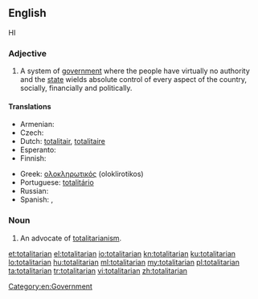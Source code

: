 ==English==

HI

===Adjective===
{{en-adj}}

# A system of [[government]] where the people have virtually no authority and the [[state]] wields absolute control of every aspect of the country, socially, financially and politically.

====Translations====
{{trans-top|related to the system of government}}
* Armenian: {{t-|hy|ամբողջատիրական|tr=ambołǰatirakan|sc=Armn}}
* Czech: {{t-|cs|totalitní}}
* Dutch: [[totalitair]], [[totalitaire]]
* Esperanto: {{t-|eo|totalisma}}
* Finnish: {{t-|fi|totalitaarinen}}
{{trans-mid}}
* Greek: [[ολοκληρωτικός]] (oloklirotikos) {{m}}
* Portuguese: [[totalitário]]
* Russian: {{t+|ru|тоталитарный|tr=totalitárnyj|sc=Cyrl}}
* Spanish: {{t-|es|totalitario|m}}, {{t-|es|totalitaria|f}}
{{trans-bottom}}

===Noun===
{{en-noun}}

# An advocate of [[totalitarianism]].

[[Category:en:Government]]

[[et:totalitarian]]
[[el:totalitarian]]
[[io:totalitarian]]
[[kn:totalitarian]]
[[ku:totalitarian]]
[[lo:totalitarian]]
[[hu:totalitarian]]
[[ml:totalitarian]]
[[my:totalitarian]]
[[pl:totalitarian]]
[[ta:totalitarian]]
[[tr:totalitarian]]
[[vi:totalitarian]]
[[zh:totalitarian]]